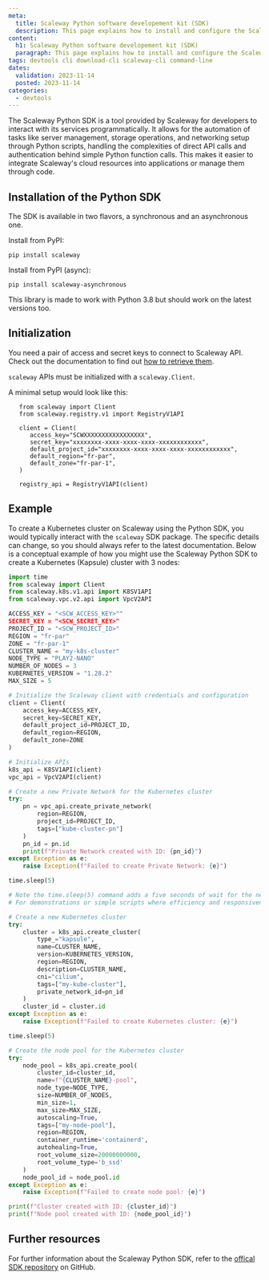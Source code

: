 ```yaml
---
meta:
  title: Scaleway Python software developement kit (SDK)
  description: This page explains how to install and configure the Scaleway CLI locally
content:
  h1: Scaleway Python software developement kit (SDK)
  paragraph: This page explains how to install and configure the Scaleway CLI locally
tags: devtools cli download-cli scaleway-cli command-line 
dates:
  validation: 2023-11-14
  posted: 2023-11-14
categories:
  - devtools
---
```


The Scaleway Python SDK is a tool provided by Scaleway for developers to interact with its services programmatically. 
It allows for the automation of tasks like server management, storage operations, and networking setup through Python scripts, handling the complexities of direct API calls and authentication behind simple Python function calls. 
This makes it easier to integrate Scaleway's cloud resources into applications or manage them through code. 


## Installation of the Python SDK

The SDK is available in two flavors, a synchronous and an asynchronous one.

Install from PyPI:
```
pip install scaleway
```
Install from PyPI (async):
```
pip install scaleway-asynchronous
```

<Message type="note">
  This library is made to work with Python 3.8 but should work on the latest versions too.
</Message>

## Initialization

You need a pair of access and secret keys to connect to Scaleway API. Check out the documentation to find out [how to retrieve them](/identity-and-access-management/iam/how-to/create-api-keys/).

`scaleway` APIs must be initialized with a `scaleway.Client`.

A minimal setup would look like this:

```
   from scaleway import Client
   from scaleway.registry.v1 import RegistryV1API

   client = Client(
      access_key="SCWXXXXXXXXXXXXXXXXX",
      secret_key="xxxxxxxx-xxxx-xxxx-xxxx-xxxxxxxxxxxx",
      default_project_id="xxxxxxxx-xxxx-xxxx-xxxx-xxxxxxxxxxxx",
      default_region="fr-par",
      default_zone="fr-par-1",
   )

   registry_api = RegistryV1API(client)
```

## Example

To create a Kubernetes cluster on Scaleway using the Python SDK, you would typically interact with the `scaleway` SDK package. The specific details can change, so you should always refer to the latest documentation. 
Below is a conceptual example of how you might use the Scaleway Python SDK to create a Kubernetes (Kapsule) cluster with 3 nodes:

```python
import time
from scaleway import Client
from scaleway.k8s.v1.api import K8SV1API
from scaleway.vpc.v2.api import VpcV2API

ACCESS_KEY = "<SCW_ACCESS_KEY>""
SECRET_KEY = "<SCW_SECRET_KEY>"
PROJECT_ID = "<SCW_PROJECT_ID>"
REGION = "fr-par"
ZONE = "fr-par-1"
CLUSTER_NAME = "my-k8s-cluster"
NODE_TYPE = "PLAY2-NANO"
NUMBER_OF_NODES = 3
KUBERNETES_VERSION = "1.28.2"
MAX_SIZE = 5

# Initialize the Scaleway client with credentials and configuration
client = Client(
    access_key=ACCESS_KEY,
    secret_key=SECRET_KEY,
    default_project_id=PROJECT_ID,
    default_region=REGION,
    default_zone=ZONE
)

# Initialize APIs
k8s_api = K8SV1API(client)
vpc_api = VpcV2API(client)

# Create a new Private Network for the Kubernetes cluster
try:
    pn = vpc_api.create_private_network(
        region=REGION,
        project_id=PROJECT_ID,
        tags=["kube-cluster-pn"]
    )
    pn_id = pn.id
    print(f"Private Network created with ID: {pn_id}")
except Exception as e:
    raise Exception(f"Failed to create Private Network: {e}")

time.sleep(5)

# Note the time.sleep(5) command adds a five seconds of wait for the network and later the cluster to be ready.
# For demonstrations or simple scripts where efficiency and responsiveness are not as critical, time.sleep() might be sufficient, but for production-quality code, it's essential to use more robust and responsive techniques.

# Create a new Kubernetes cluster
try:
    cluster = k8s_api.create_cluster(
        type_="kapsule",
        name=CLUSTER_NAME,
        version=KUBERNETES_VERSION,
        region=REGION,
        description=CLUSTER_NAME,
        cni="cilium",
        tags=["my-kube-cluster"],
        private_network_id=pn_id
    )
    cluster_id = cluster.id
except Exception as e:
    raise Exception(f"Failed to create Kubernetes cluster: {e}")

time.sleep(5)

# Create the node pool for the Kubernetes cluster
try:
    node_pool = k8s_api.create_pool(
        cluster_id=cluster_id,
        name=f"{CLUSTER_NAME}-pool",
        node_type=NODE_TYPE,
        size=NUMBER_OF_NODES,
        min_size=1,
        max_size=MAX_SIZE,
        autoscaling=True,
        tags=["my-node-pool"],
        region=REGION,
        container_runtime='containerd',
        autohealing=True,
        root_volume_size=20000000000,
        root_volume_type='b_ssd'
    )
    node_pool_id = node_pool.id
except Exception as e:
    raise Exception(f"Failed to create node pool: {e}")

print(f"Cluster created with ID: {cluster_id}")
print(f"Node pool created with ID: {node_pool_id}")
```

## Further resources

For further information about the Scaleway Python SDK, refer to the [offical SDK repository](https://github.com/scaleway/scaleway-sdk-python) on GitHub. 